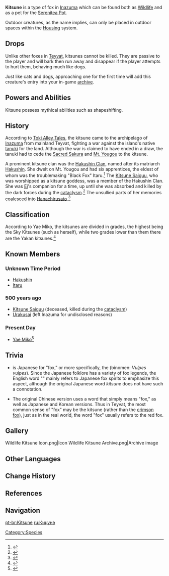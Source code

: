 {{Furnishing Infobox
|id             = 369126
|image          = Wildlife Kitsune Icon.png
|category       = Animal
|subcategory    = Outdoor Creature
|rarity         = 3
|adeptal_energy = 100
|load           = 500
|reduced_load   = 500
|description    = A sly, prideful creature that has incredible intelligence and a long-lasting memory — or so the urban legends say.<br />They pay no attention when someone approaches, seemingly used to living alongside mankind.<br />The kitsune have a long history in Inazuman culture. Some legends say that they were family to the [[Kitsune Saiguu]] in ages past. After she disappeared, their kind slowly dwindled, and the Kitsune lost their mystical might, and now no longer speak.<br />The kitsune seem to have an inexplicable familiarity with the Realm Within, sometimes sitting peacefully in the distance, watching [[Tubby]] as she reposes.
|lbType         = Wildlife
|lbFamily       = Beasts
|lbGroup        = Foxes
|source1        = Omni-Ubiquity Net
}}
{{Description|A sly, prideful creature that has incredible intelligence and a long-lasting memory &mdash; or so the urban legends say.<br />They pay no attention when someone approaches, seemingly used to living alongside mankind.<br />The kitsune have a long history in Inazuman culture. Some legends say that they were family to the [[Kitsune Saiguu]] in ages past. After she disappeared, the mightier Sky Kitsune and Earth Kitsune turned into stone statues to await her return. As their kind slowly dwindled, the Kitsune lost their mystical might, and now no longer speak.|[[Archive]]}}
'''Kitsune''' is a type of fox in [[Inazuma]] which can be found both as [[Wildlife]] and as a pet for the [[Serenitea Pot]].

Outdoor creatures, as the name implies, can only be placed in outdoor spaces within the [[Housing]] system.

==Drops==
Unlike other foxes in [[Teyvat]], kitsunes cannot be killed. They are passive to the player and will bark then run away and disappear if the player attempts to hurt them, behaving much like dogs.

Just like cats and dogs, approaching one for the first time will add this creature's entry into your in-game [[archive]].

==Powers and Abilities==
Kitsune possess mythical abilities such as shapeshifting.

==History==
According to [[Toki Alley Tales]], the kitsune came to the archipelago of [[Inazuma]] from mainland Teyvat, fighting a war against the island's native [[tanuki]] for the land. Although the war is claimed to have ended in a draw, the tanuki had to cede the [[Sacred Sakura]] and [[Mt. Yougou]] to the kitsune.

A prominent kitsune clan was the [[Hakushin Clan]], named after its matriarch [[Hakushin]]. She dwelt on Mt. Yougou and had six apprentices, the eldest of whom was the troublemaking "Black Fox" Itaru.<ref>{{Ref/Book|New Chronicles of the Six Kitsune|2}}</ref> The [[Kitsune Saiguu]], who was worshipped as a kitsune goddess, was a member of the Hakushin Clan. She was [[Ei]]'s companion for a time, up until she was absorbed and killed by the dark forces during the [[cataclysm]].<ref>{{Ref/Weapon|Hakushin Ring}}</ref> The unsullied parts of her memories coalesced into [[Hanachirusato]].<ref>{{Ref/Quest|Yougou Cleansing}}</ref>

==Classification==
According to Yae Miko, the kitsunes are divided in grades, the highest being the Sky Kitsunes (such as herself), while two grades lower than them there are the Yakan kitsunes.<ref>{{Ref/Talent|Yakan Evocation: Sesshou Sakura}} </ref>

==Known Members==
===Unknown Time Period===
*[[Hakushin]]
*[[Itaru]]
===500 years ago===
*[[Kitsune Saiguu]] (deceased, killed during the [[cataclysm]])
*[[Urakusai]] (left Inazuma for undisclosed reasons)
===Present Day===
*[[Yae Miko]]<ref>{{Ref/Book|New Chronicles of the Six Kitsune|6|q=Due to their closeness by blood, Lady Saiguu doted upon Lady Yae quite a bit [...]}}</ref>

==Trivia==
*{{Lang|''Kitsune''|ja=狐}} is Japanese for "fox," or more specifically, the {{w|red fox}} (binomen: ''Vulpes vulpes''). Since the Japanese folklore has a variety of fox legends, the English word "{{w|kitsune}}" mainly refers to Japanese fox spirits to emphasize this aspect, although the original Japanese word ''kitsune'' does not have such a connotation.
*The original Chinese version uses a word that simply means "fox," as well as Japanese and Korean versions. Thus in Teyvat, the most common sense of "fox" may be the kitsune (rather than the [[Crimson Fox|crimson fox]]), just as in the real world, the word "fox" usually refers to the red fox.

==Gallery==
<gallery hideaddbutton="true" captionalign="center">
Wildlife Kitsune Icon.png|Icon
Wildlife Kitsune Archive.png|Archive image
</gallery>

==Other Languages==
{{Other Languages
|en      = Kitsune
|zhs     = 狐
|zhs_rm  = Hú
|zht     = 狐
|zht_rm  = Hú
|ja      = {{Rubi|狐|きつね}}
|ja_rm   = Kitsune
|ko      = 여우
|ko_rm   = Yeou
|es      = Kitsune
|fr      = Kitsune
|ru      = Кицунэ
|th      = Kitsune
|vi      = Hồ Ly
|de      = Kitsune
|id      = Kitsune
|pt      = Kitsune
}}

==Change History==
{{Change History|2.0}}

==References==
{{Reflist|2}}

==Navigation==
{{Wildlife Navbox|state=collapsed}}
{{Furnishing Navbox/Living|Animal}}

[[Category:Species]]

[[pt-br:Kitsune]]
[[ru:Кицунэ]]